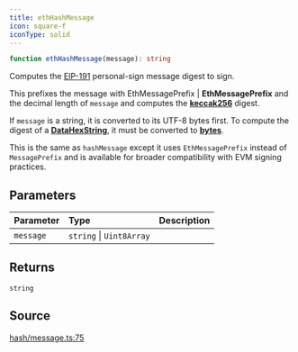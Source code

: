 ```yaml
---
title: ethHashMessage
icon: square-f
iconType: solid
---
```


```ts
function ethHashMessage(message): string
```

Computes the [EIP-191](https://eips.ethereum.org/EIPS/eip-191) personal-sign message digest to sign.

This prefixes the message with EthMessagePrefix | **EthMessagePrefix** and the decimal length of `message` and
computes the [**keccak256**](/sdk/content/functions/keccak256) digest.

If `message` is a string, it is converted to its UTF-8 bytes first. To compute the digest of a
[**DataHexString**](../types-aliases/DataHex), it must be converted to [**bytes**](../functions/getBytes).

This is the same as `hashMessage` except it uses `EthMessagePrefix` instead of `MessagePrefix` and is available for
broader compatibility with EVM signing practices.

## Parameters

| Parameter | Type | Description |
| :------ | :------ | :------ |
| `message` | `string` \| `Uint8Array` |  |

## Returns

`string`

## Source

[hash/message.ts:75](https://github.com/dominant-strategies/quais.js/blob/191734f84dfad16356d604ee17f04ede3d7ccb03/src/hash/message.ts#L75)
